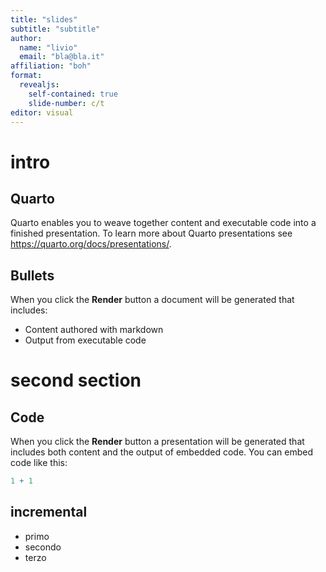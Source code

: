 ```yaml
---
title: "slides"
subtitle: "subtitle"
author: 
  name: "livio"
  email: "bla@bla.it"
affiliation: "boh"
format: 
  revealjs:
    self-contained: true 
    slide-number: c/t
editor: visual
---
```


# intro

## Quarto

Quarto enables you to weave together content and executable code into a finished presentation. To learn more about Quarto presentations see <https://quarto.org/docs/presentations/>.

## Bullets

When you click the **Render** button a document will be generated that includes:

-   Content authored with markdown
-   Output from executable code

# second section

## Code

When you click the **Render** button a presentation will be generated that includes both content and the output of embedded code. You can embed code like this:

```r
1 + 1
```

## incremental

::: {.incremental}

- primo
- secondo
- terzo
:::
